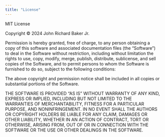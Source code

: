 ```yaml
---
title: "License"
---
```

MIT License

Copyright © 2024 John Richard Baker Jr.

Permission is hereby granted, free of charge, to any person obtaining a copy of this software and associated documentation files (the “Software”) to deal in the Software without restriction, including without limitation the rights to use, copy, modify, merge, publish, distribute, sublicense, and sell copies of the Software, and to permit persons to whom the Software is furnished to do so, subject to the following conditions:

The above copyright and permission notice shall be included in all copies or substantial portions of the Software.

THE SOFTWARE IS PROVIDED “AS IS” WITHOUT WARRANTY OF ANY KIND, EXPRESS OR IMPLIED, INCLUDING BUT NOT LIMITED TO THE WARRANTIES OF MERCHANTABILITY, FITNESS FOR A PARTICULAR PURPOSE, AND NONINFRINGEMENT. IN NO EVENT SHALL THE AUTHORS OR COPYRIGHT HOLDERS BE LIABLE FOR ANY CLAIM, DAMAGES OR OTHER LIABILITY, WHETHER IN AN ACTION OF CONTRACT, TORT OR OTHERWISE, ARISING FROM, OUT OF OR IN CONNECTION WITH THE SOFTWARE OR THE USE OR OTHER DEALINGS IN THE SOFTWARE.
